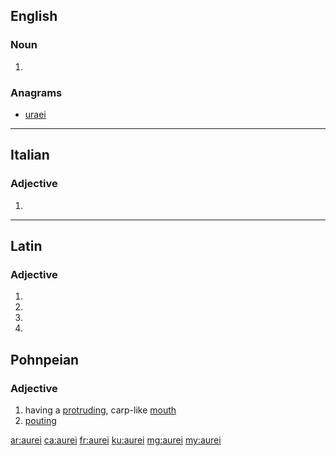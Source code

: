 ==English==

===Noun===
{{head|en|plural}}

# {{plural of|aureus|lang=en}}

===Anagrams===
* [[uraei#English|uraei]]

----

==Italian==

===Adjective===
{{head|it|adjective form}}

# {{masculine plural of|aureo|lang=it}}

----

==Latin==

===Adjective===
{{la-adj-form|aureī}}

# {{inflection of|aureus||nom|m|p|lang=la}}
# {{inflection of|aureus||gen|m|s|lang=la}}
# {{inflection of|aureus||gen|n|s|lang=la}}
# {{inflection of|aureus||voc|m|p|lang=la}}

==Pohnpeian==

===Adjective===
{{head|pon|noun}}

# having a [[protruding]], carp-like [[mouth]]
# [[pouting]]


[[ar:aurei]]
[[ca:aurei]]
[[fr:aurei]]
[[ku:aurei]]
[[mg:aurei]]
[[my:aurei]]